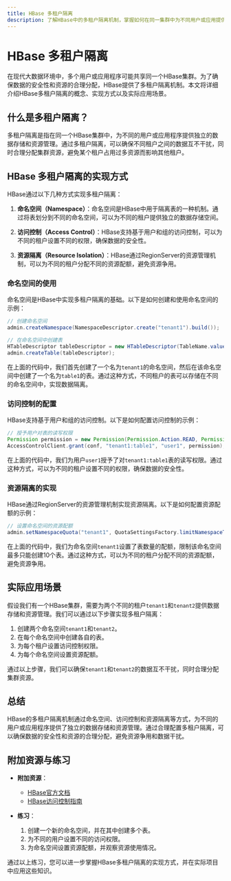 ```yaml
---
title: HBase 多租户隔离
description: 了解HBase中的多租户隔离机制，掌握如何在同一集群中为不同用户或应用提供数据隔离和资源管理。
---
```


# HBase 多租户隔离

在现代大数据环境中，多个用户或应用程序可能共享同一个HBase集群。为了确保数据的安全性和资源的合理分配，HBase提供了多租户隔离机制。本文将详细介绍HBase多租户隔离的概念、实现方式以及实际应用场景。

## 什么是多租户隔离？

多租户隔离是指在同一个HBase集群中，为不同的用户或应用程序提供独立的数据存储和资源管理。通过多租户隔离，可以确保不同租户之间的数据互不干扰，同时合理分配集群资源，避免某个租户占用过多资源而影响其他租户。

## HBase 多租户隔离的实现方式

HBase通过以下几种方式实现多租户隔离：

1. **命名空间（Namespace）**：命名空间是HBase中用于隔离表的一种机制。通过将表划分到不同的命名空间，可以为不同的租户提供独立的数据存储空间。

2. **访问控制（Access Control）**：HBase支持基于用户和组的访问控制，可以为不同的租户设置不同的权限，确保数据的安全性。

3. **资源隔离（Resource Isolation）**：HBase通过RegionServer的资源管理机制，可以为不同的租户分配不同的资源配额，避免资源争用。

### 命名空间的使用

命名空间是HBase中实现多租户隔离的基础。以下是如何创建和使用命名空间的示例：

```java
// 创建命名空间
admin.createNamespace(NamespaceDescriptor.create("tenant1").build());

// 在命名空间中创建表
HTableDescriptor tableDescriptor = new HTableDescriptor(TableName.valueOf("tenant1:table1"));
admin.createTable(tableDescriptor);
```

在上面的代码中，我们首先创建了一个名为`tenant1`的命名空间，然后在该命名空间中创建了一个名为`table1`的表。通过这种方式，不同租户的表可以存储在不同的命名空间中，实现数据隔离。

### 访问控制的配置

HBase支持基于用户和组的访问控制。以下是如何配置访问控制的示例：

```java
// 授予用户对表的读写权限
Permission permission = new Permission(Permission.Action.READ, Permission.Action.WRITE);
AccessControlClient.grant(conf, "tenant1:table1", "user1", permission);
```

在上面的代码中，我们为用户`user1`授予了对`tenant1:table1`表的读写权限。通过这种方式，可以为不同的租户设置不同的权限，确保数据的安全性。

### 资源隔离的实现

HBase通过RegionServer的资源管理机制实现资源隔离。以下是如何配置资源配额的示例：

```java
// 设置命名空间的资源配额
admin.setNamespaceQuota("tenant1", QuotaSettingsFactory.limitNamespaceTableCount("tenant1", 10));
```

在上面的代码中，我们为命名空间`tenant1`设置了表数量的配额，限制该命名空间最多只能创建10个表。通过这种方式，可以为不同的租户分配不同的资源配额，避免资源争用。

## 实际应用场景

假设我们有一个HBase集群，需要为两个不同的租户`tenant1`和`tenant2`提供数据存储和资源管理。我们可以通过以下步骤实现多租户隔离：

1. 创建两个命名空间`tenant1`和`tenant2`。
2. 在每个命名空间中创建各自的表。
3. 为每个租户设置访问控制权限。
4. 为每个命名空间设置资源配额。

通过以上步骤，我们可以确保`tenant1`和`tenant2`的数据互不干扰，同时合理分配集群资源。

## 总结

HBase的多租户隔离机制通过命名空间、访问控制和资源隔离等方式，为不同的用户或应用程序提供了独立的数据存储和资源管理。通过合理配置多租户隔离，可以确保数据的安全性和资源的合理分配，避免资源争用和数据干扰。

## 附加资源与练习

- **附加资源**：
  - [HBase官方文档](https://hbase.apache.org/)
  - [HBase访问控制指南](https://hbase.apache.org/book.html#access_control)

- **练习**：
  1. 创建一个新的命名空间，并在其中创建多个表。
  2. 为不同的用户设置不同的访问权限。
  3. 为命名空间设置资源配额，并观察资源使用情况。

通过以上练习，您可以进一步掌握HBase多租户隔离的实现方式，并在实际项目中应用这些知识。